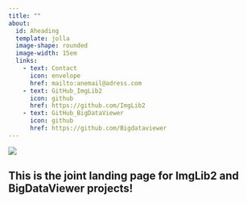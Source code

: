 ```yaml
---
title: ""
about: 
  id: Aheading
  template: jolla
  image-shape: rounded
  image-width: 15em
  links:
    - text: Contact
      icon: envelope
      href: mailto:anemail@adress.com
    - text: GitHub_ImgLib2
      icon: github
      href: https://github.com/ImgLib2
    - text: GitHub_BigDataViewer
      icon: github
      href: https://github.com/Bigdataviewer
---
```



![](imglib2.jpg){fig-align="center"}

## This is the joint landing page for ImgLib2 and BigDataViewer projects!



